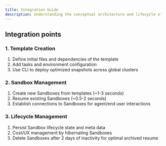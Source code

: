 ```yaml
---
title: Integration Guide
description: Understanding the conceptual architecture and lifecycle of Sandbox management with CodeSandbox SDK.
---
```



<Hero
  title="Integration Guide"
  subtitle="Building the CodeSandbox SDK into your Project"
/>



## Integration points

### 1. Template Creation

1. Define initial files and dependencies of the template
2. Add tasks and environment configuration
3. Use CLI to deploy optimized snapshots across global clusters

### 2. Sandbox Management

1. Create new Sandboxes from templates (~1-3 seconds)
2. Resume existing Sandboxes (~0.5-2 seconds)
3. Establish connections to Sandboxes for agent/end user interactions

### 3. Lifecycle Management

1. Persist Sandbox lifecycle state and meta data
2. Cost/UX management by hibernating Sandboxes
3. Delete Sandboxes after 2 days of inactivity for optimal archived resume
